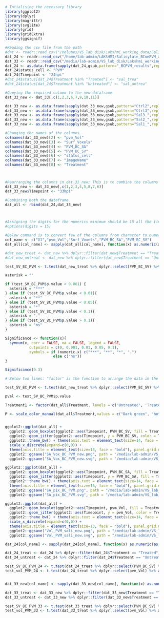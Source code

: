 ```r
# Intialising the necessary library
library(ggplot2)
library(dplyr)
library(magrittr)
library(svglite)
library(grid)
library(gridExtra)
library(ggsignif)
```

```r
#Reading the csv file from the path
#dat <- readr::read_csv("/Volumes/VS_lab_disk/Lakshmi_working_data/Salicylate_BConPVM_analysis/Analysis_PVM_BC/pvm_BC.csv")
dat_24 <- readr::read_csv("/home/lab-admin/LAKSHMI/Salicylate_BConPVM_analysis/Analysis_PVM_BC/pvm_BC.csv")
dat_33 <- readr::read_csv("/media/lab-admin/VS_lab_disk/Lakshmi_working_data/Images_Zstack/Experiment6_images/Analysis_SA_vol/pvm_data.csv")
dat_24 <- as.data.frame(sapply(dat_24,gsub,pattern="_BCPVM_results",replacement=""))
dat_24$status_cell <- "PVM"
dat_24$Timepoint <- "24hpi"
#dat_24$status[dat_24$Treatment %in% "Treated"] <- "sal_trea"
#dat_24$status[dat_24$Treatment %in% "Untreated"] <- "sal_untrea"

#Copying the required column to the new dataframe
dat_33_new <- dat_33[,c(1,2,3,6,7,9,10,11)]

dat_33_new <- as.data.frame(sapply(dat_33_new,gsub,pattern="Ctrl2",replacement="Untreated"))
dat_33_new <- as.data.frame(sapply(dat_33_new,gsub,pattern="Ctrl3",replacement="Untreated"))
dat_33_new <- as.data.frame(sapply(dat_33_new,gsub,pattern="Sal3_",replacement="Treated"))
dat_33_new <- as.data.frame(sapply(dat_33_new,gsub,pattern="Sal2_",replacement="Treated"))
dat_33_new <- as.data.frame(sapply(dat_33_new,gsub,pattern="Sal1_",replacement="Treated"))

#Changing the names of the columns
colnames(dat_33_new)[2] <- "pvm_Vol"
colnames(dat_33_new)[3] <- "Surf_Voxels"
colnames(dat_33_new)[4] <- "PVM_BC_SA"
colnames(dat_33_new)[5] <- "PVM_BC_SV"
colnames(dat_33_new)[6] <- "status_cell"
colnames(dat_33_new)[7] <- "ImageName"
colnames(dat_33_new)[8] <- "Treatment"



#Rearranging the columns in dat_33_new; This is to combine the columns from both the dataframe
dat_33_new <- dat_33_new[,c(1,2,3,4,5,8,7,6)]
dat_33_new$Timepoint <- "33hpi"

#Combining both the dataframe
dat_all <- rbind(dat_24,dat_33_new)



#Assigning the digits for the numerics minimum should be 15 all the time.
#options(digits = 15)

#Below command is to convert few of the columns from character to numeric
col_name <- c("X1","pvm_Vol","Surf_Voxels","PVM_BC_SA","PVM_BC_SV")
dat_all[col_name] <- sapply(dat_all[col_name], function(x) as.numeric(as.character(x))) 

#dat_new_treat <- dat_new %>% dplyr::filter(dat_new$Treatment == "Treated")
#dat_new_untreat <- dat_new %>% dplyr::filter(dat_new$Treatment == "Untreated")

```

```r
test_SV_BC_PVM <- t.test(dat_new_treat %>% dplyr::select(PVM_BC_SV) %>% as.matrix(), dat_new_untreat %>% dplyr::select(PVM_BC_SV) %>% as.matrix(), alternative = c("two.sided"), paired = FALSE, var.equal = FALSE, conf.level = 0.95)

asterisk = ""

if (test_SV_BC_PVM$p.value < 0.001) {
  asterisk = "***"
} else if (test_SV_BC_PVM$p.value < 0.01){
  asterisk = "**"
} else if (test_SV_BC_PVM$p.value < 0.05){
  asterisk = "*"
} else if (test_SV_BC_PVM$p.value < 0.1){
  asterisk = "."
} else if (test_SV_BC_PVM$p.value > 0.1){
  asterisk = "ns"
}

Significance <- function(x){
  symnum(x, corr = FALSE, na = FALSE, legend = FALSE,
           cutpoints = c(0, 0.001, 0.01, 0.05, 0.1), 
           symbols = if (numeric.x) c("***", "**", "*", ".")
                      else c("ns"))
}

Significance(0.3)
```


```r
# Below two lines: "factor" is the function to arrange the data in the preferred order in the graph

test_SV_BC_PVM <- t.test(dat_new_treat %>% dplyr::select(PVM_BC_SV) %>% as.matrix(), dat_new_untreat %>% dplyr::select(PVM_BC_SV) %>% as.matrix(), alternative = c("two.sided"), paired = FALSE, var.equal = FALSE, conf.level = 0.95)

pval <- test_SV_BC_PVM$p.value

Treatment1 <- factor(dat_all$Treatment, levels = c('Untreated', 'Treated'), ordered = TRUE)

P <- scale_color_manual(dat_all$Treatment,values = c("Dark green", "hotpink3"))


ggplot2::ggplot(dat_all) +
  ggplot2::geom_boxplot(ggplot2::aes(Timepoint, PVM_BC_SV, fill = Treatment1), outlier.color = NA, size = 0.6, alpha = 0.0, width = 0.6, position = position_dodge(1), varwidth = F, notch = F, outlier.shape = NA, show.legend = FALSE) +
  ggplot2::geom_jitter(ggplot2::aes(Timepoint, y = PVM_BC_SV, color = Treatment1), cex = 2.5, alpha = 0.7, position = position_jitterdodge(0.2,0.2,1.0)) + 
  ggplot2::theme_bw() + theme(axis.text = element_text(size=14, face = "bold", colour = "black")) + P +
  scale_x_discrete(expand=c(0,0)) +
  theme(axis.title = element_text(size=13, face = "bold"), panel.grid.major.x = element_blank(), panel.grid.major.y = element_blank(),panel.grid.minor.x = element_blank(), panel.grid.minor.y = element_blank(), panel.border = element_blank(), legend.title = element_blank(), legend.position = c(0.6,0.9), legend.direction = "horizontal", legend.box.background = element_rect(size = 0.6), legend.text = element_text(size = 5), axis.line = element_line()) + ylab("Surface voxels of BC on PVM") + xlab("Timepoint of infection (Salicylate treatement)") +
  ggplot2::ggsave("SA_Vox_BC_PVM_new.png", path = "/media/lab-admin/VS_lab_disk/Lakshmi_working_data/Images_Zstack/Experiment6_images/Analysis_SA_vol/", width = 5, height = 5, units = "in", dpi = 300) +
  ggplot2::ggsave("SA_Vox_BC_PVM_new.svg", path = "/media/lab-admin/VS_lab_disk/Lakshmi_working_data/Images_Zstack/Experiment6_images/Analysis_SA_vol/", width = 5, height = 5, units = "in", dpi = 300)
```

```r

ggplot2::ggplot(dat_all) +
  ggplot2::geom_boxplot(ggplot2::aes(Timepoint, PVM_BC_SA, fill = Treatment1), outlier.color = NA, alpha = 0.2, width = 0.5, position = position_dodge(width = 0.7), varwidth = F, notch = F) +
  ggplot2::geom_jitter(ggplot2::aes(Timepoint, y = PVM_BC_SA, fill = Treatment1, color = Treatment1), cex = 2.0, alpha = 1.0, position = position_jitterdodge(0.2,0.2,0.7)) + 
  ggplot2::theme_bw() + theme(axis.text = element_text(size=14, face = "bold", colour = "black")) +
  theme(axis.title = element_text(size=15, face = "bold"), panel.grid.major.x = element_blank(), panel.grid.major.y = element_blank(), panel.grid.minor.x = element_blank(), panel.grid.minor.y = element_blank()) + ylab("Surface area (pixels) of BC on PVM") + xlab("Timepoint of infection") +
  ggplot2::ggsave("SA_pix_BC_PVM.png", path = "/media/lab-admin/VS_lab_disk/Lakshmi_working_data/Images_Zstack/Experiment6_images/Analysis_SA_vol/", width = 8, height = 8, units = "in", dpi = 300) +
  ggplot2::ggsave("SA_pix_BC_PVM.svg", path = "/media/lab-admin/VS_lab_disk/Lakshmi_working_data/Images_Zstack/Experiment6_images/Analysis_SA_vol/", width = 8, height = 8, units = "in", dpi = 300)
```

```r



ggplot2::ggplot(dat_all) +
  ggplot2::geom_boxplot(ggplot2::aes(Timepoint, pvm_Vol, fill = Treatment1), outlier.color = NA, size = 0.6, alpha = 0.0, width = 0.6, position = position_dodge(1), varwidth = F, notch = F, outlier.shape = NA, show.legend = FALSE) +
  ggplot2::geom_jitter(ggplot2::aes(Timepoint, y = pvm_Vol, color = Treatment1), cex = 2.5, alpha = 0.7, position = position_jitterdodge(0.2,0.2,1.0)) + 
  ggplot2::theme_bw() + theme(axis.text = element_text(size=14, face = "bold", colour = "black")) + P +
  scale_x_discrete(expand=c(0,0)) +
  theme(axis.title = element_text(size=13, face = "bold"), panel.grid.major.x = element_blank(), panel.grid.major.y = element_blank(),panel.grid.minor.x = element_blank(), panel.grid.minor.y = element_blank(), panel.border = element_blank(), legend.title = element_blank(), legend.position = c(0.2,0.9), legend.direction = "horizontal", legend.box.background = element_rect(size = 0.6), legend.text = element_text(size = 5), axis.line = element_line()) + ylab("Volume of PVM (micron^3)") + xlab("Timepoint of infection (Salicylate treatment)") +
  ggplot2::ggsave("Vol_PVM_sali_new.png", path = "/media/lab-admin/VS_lab_disk/Lakshmi_working_data/Images_Zstack/Experiment6_images/Analysis_SA_vol/", width = 5, height = 5, units = "in", dpi = 300) +
  ggplot2::ggsave("Vol_PVM_sali_new.svg", path = "/media/lab-admin/VS_lab_disk/Lakshmi_working_data/Images_Zstack/Experiment6_images/Analysis_SA_vol/", width = 5, height = 5, units = "in", dpi = 300)


```

```r

dat_24[col_name] <- sapply(dat_24[col_name], function(x) as.numeric(as.character(x))) 

dat_24_treat <- dat_24 %>% dplyr::filter(dat_24$Treatment == "Treated")
dat_24_untreat <- dat_24 %>% dplyr::filter(dat_24$Treatment == "Untreated")

test_SV_BC_PVM_24 <- t.test(dat_24_treat %>% dplyr::select(PVM_BC_SV) %>% as.matrix(), dat_24_untreat %>% dplyr::select(PVM_BC_SV) %>% as.matrix(), alternative = c("two.sided"), paired = FALSE, var.equal = FALSE, conf.level = 0.95)
test_vol_PVM_24 <- t.test(dat_24_treat %>% dplyr::select(pvm_Vol) %>% as.matrix(), dat_24_untreat %>% dplyr::select(pvm_Vol) %>% as.matrix(), alternative = c("two.sided"), paired = FALSE, var.equal = FALSE, conf.level = 0.95)


dat_33_new[col_name] <- sapply(dat_33_new[col_name], function(x) as.numeric(as.character(x))) 

dat_33_treat <- dat_33_new %>% dplyr::filter(dat_33_new$Treatment == "Treated")
dat_33_untreat <- dat_33_new %>% dplyr::filter(dat_33_new$Treatment == "Untreated")

test_SV_BC_PVM_33 <- t.test(dat_33_treat %>% dplyr::select(PVM_BC_SV) %>% as.matrix(), dat_33_untreat %>% dplyr::select(PVM_BC_SV) %>% as.matrix(), alternative = c("two.sided"), paired = FALSE, var.equal = FALSE, conf.level = 0.95)
test_vol_PVM_33 <- t.test(dat_33_treat %>% dplyr::select(pvm_Vol) %>% as.matrix(), dat_33_untreat %>% dplyr::select(pvm_Vol) %>% as.matrix(), alternative = c("two.sided"), paired = FALSE, var.equal = FALSE, conf.level = 0.95)

```
